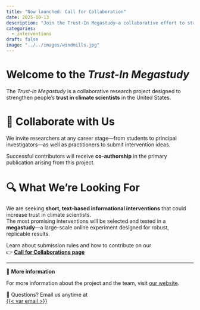 ```yaml
---
title: "Now launched: Call for Collaboration"
date: 2025-10-13
description: "Join the Trust-In Megastudy—a collaborative effort to strengthen public trust in climate scientists in the United States."
categories:
  - interventions
draft: false
image: "../../images/windmills.jpg"
---
```


# Welcome to the *Trust-In Megastudy*

The *Trust-In Megastudy* is a collaborative research project designed to strengthen people’s **trust in climate scientists** in the United States.


# 🤝 Collaborate with Us

We invite researchers at any career stage—from students to principal investigators—as well as practitioners to submit intervention ideas.

Successful contributors will receive **co-authorship** in the primary publication arising from this project.

# 🔍 What We’re Looking For

We are seeking **short, text-based informational interventions** that could increase trust in climate scientists.  
The most promising interventions will be selected and tested in a **megastudy**---a large-scale online experiment designed for robust, replicable results.

Learn about submission rules and how to contribute on our  
👉 [**Call for Collaborations page**](../../call_for_collaborations.qmd)

---

🔗 **More information**

For more information about the project and the team, visit  [our website](../../index.qmd).

💌 Questions? Email us anytime at  
[{{< var email >}}](mailto:{{< var email >}})





